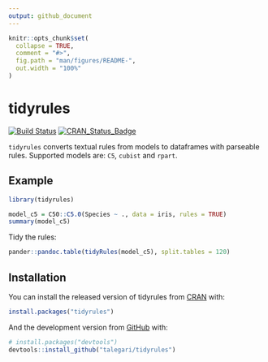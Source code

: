```yaml
---
output: github_document
---
```


<!-- README.md is generated from README.Rmd. Please edit that file -->

```r
knitr::opts_chunk$set(
  collapse = TRUE,
  comment = "#>",
  fig.path = "man/figures/README-",
  out.width = "100%"
)
```
# tidyrules

<!-- badges: start -->
[![Build Status](https://travis-ci.org/talegari/tidyrules.svg?branch=master)](https://travis-ci.org/talegari/tidyrules)
[![CRAN_Status_Badge](https://www.r-pkg.org/badges/version/tidyrules)](https://cran.r-project.org/package=tidyrules)
<!-- badges: end -->

`tidyrules` converts textual rules from models to dataframes with parseable rules. Supported models are: `C5`, `cubist` and `rpart`.

## Example

```r
library(tidyrules)
```

```r
model_c5 = C50::C5.0(Species ~ ., data = iris, rules = TRUE)
summary(model_c5)
```

Tidy the rules:

```r
pander::pandoc.table(tidyRules(model_c5), split.tables = 120)
```

## Installation

You can install the released version of tidyrules from [CRAN](https://CRAN.R-project.org) with:

``` r
install.packages("tidyrules")
```

And the development version from [GitHub](https://github.com/) with:

``` r
# install.packages("devtools")
devtools::install_github("talegari/tidyrules")
```